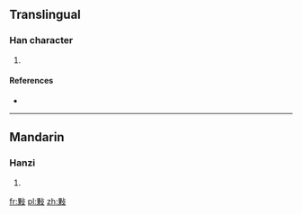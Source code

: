 ==Translingual==

===Han character===
{{Han char|rn=66|rad=攴|as=08|sn=12|four=6194<sub>7</sub>|canj=田木卜水 (WDYE)|ids=⿰[[果]][[攴]]}}

# {{defn|Han|sort=攴08}}

====References====
* {{Han ref|kx=0473.020|dkj=13270|dj=0826.050|hdz=21464.090|uh=6564|ud=25956|bh=D975|bd=55669}}

----

==Mandarin==

===Hanzi===
{{cmn-hanzi|pin=[[kě]] ([[ke3]]), [[diāo]] ([[diao1]]), [[duī]] ([[dui1]]), [[duì]] ([[dui4]]), [[tuán]] ([[tuan2]]), [[tún]] ([[tun2]])|wg=k'o<sup>3</sup>, tiao<sup>1</sup>, tui<sup>1</sup>, tui<sup>4</sup>, t'uan<sup>2</sup>, t'un<sup>2</sup>}}

# {{defn|lang=cmn|sort=攴08}}

[[fr:敤]]
[[pl:敤]]
[[zh:敤]]